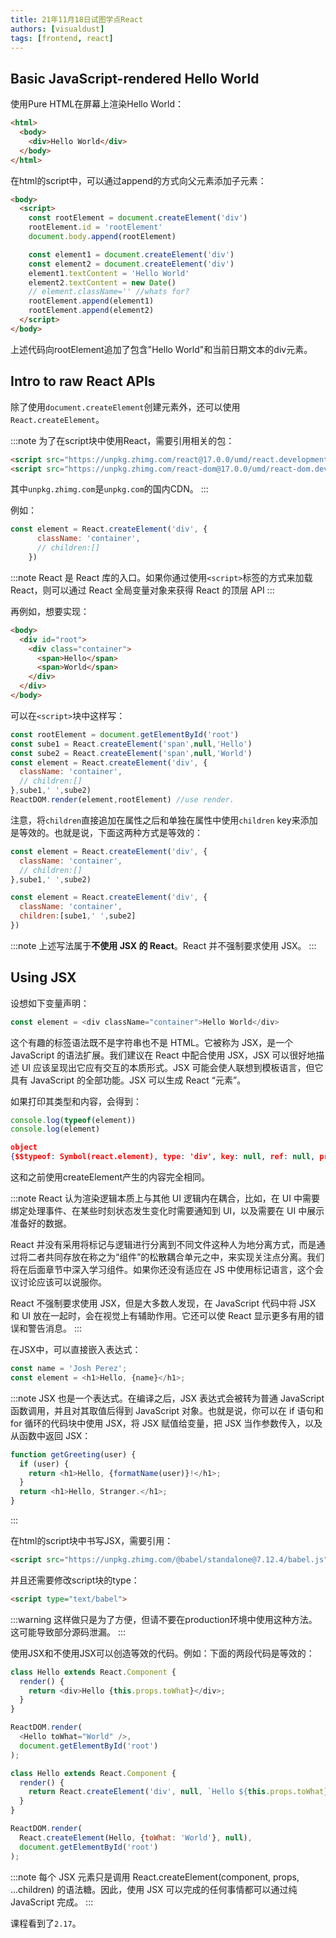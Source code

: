 ```yaml
---
title: 21年11月18日试图学点React
authors: [visualdust]
tags: [frontend, react]
---
```



## Basic JavaScript-rendered Hello World

使用Pure HTML在屏幕上渲染Hello World：

```html
<html>
  <body>
    <div>Hello World</div>
  </body>
</html>
```

在html的script中，可以通过append的方式向父元素添加子元素：

```html
<body>
  <script>
    const rootElement = document.createElement('div')
    rootElement.id = 'rootElement'
    document.body.append(rootElement)

    const element1 = document.createElement('div')
    const element2 = document.createElement('div')
    element1.textContent = 'Hello World'
    element2.textContent = new Date()
    // element.className='' //whats for?
    rootElement.append(element1)
    rootElement.append(element2)
  </script>
</body>
```

上述代码向rootElement追加了包含"Hello World"和当前日期文本的div元素。

## Intro to raw React APIs

除了使用`document.createElement`创建元素外，还可以使用`React.createElement`。

:::note
为了在script块中使用React，需要引用相关的包：
```html
<script src="https://unpkg.zhimg.com/react@17.0.0/umd/react.development.js"></script>
<script src="https://unpkg.zhimg.com/react-dom@17.0.0/umd/react-dom.development.js"></script>
```
其中`unpkg.zhimg.com`是`unpkg.com`的国内CDN。
:::

例如：

```js
const element = React.createElement('div', {
      className: 'container',
      // children:[]
    })
```

:::note
React 是 React 库的入口。如果你通过使用`<script>`标签的方式来加载 React，则可以通过 React 全局变量对象来获得 React 的顶层 API
:::

再例如，想要实现：

```html
<body>
  <div id="root">
    <div class="container">
      <span>Hello</span>
      <span>World</span>
    </div>
  </div>
</body>
```

可以在`<script>`块中这样写：

```js
const rootElement = document.getElementById('root')
const sube1 = React.createElement('span',null,'Hello')
const sube2 = React.createElement('span',null,'World')
const element = React.createElement('div', {
  className: 'container',
  // children:[]
},sube1,' ',sube2)
ReactDOM.render(element,rootElement) //use render.
```

注意，将`children`直接追加在属性之后和单独在属性中使用`children` key来添加是等效的。也就是说，下面这两种方式是等效的：

<Tabs groupId="form1">
  <TabItem value="方式 1" default>

  ```js
  const element = React.createElement('div', {
    className: 'container',
    // children:[]
  },sube1,' ',sube2)
  ```

  </TabItem>
  <TabItem value="方式 2">

  ```js
  const element = React.createElement('div', {
    className: 'container',
    children:[sube1,' ',sube2]
  })

  ```

  </TabItem>
</Tabs>

:::note
上述写法属于**不使用 JSX 的 React**。React 并不强制要求使用 JSX。
:::

## Using JSX

设想如下变量声明：

```js
const element = <div className="container">Hello World</div>
```
这个有趣的标签语法既不是字符串也不是 HTML。它被称为 JSX，是一个 JavaScript 的语法扩展。我们建议在 React 中配合使用 JSX，JSX 可以很好地描述 UI 应该呈现出它应有交互的本质形式。JSX 可能会使人联想到模板语言，但它具有 JavaScript 的全部功能。JSX 可以生成 React “元素”。

如果打印其类型和内容，会得到：

<Tabs groupId="form3">
  <TabItem value="代码" default>

  ```js
  console.log(typeof(element))
  console.log(element)
  ```

  </TabItem>
  <TabItem value="输出">

  ```json
  object
  {$$typeof: Symbol(react.element), type: 'div', key: null, ref: null, props: {…}, …}
  ```

  </TabItem>
</Tabs>

这和之前使用createElement产生的内容完全相同。

:::note
React 认为渲染逻辑本质上与其他 UI 逻辑内在耦合，比如，在 UI 中需要绑定处理事件、在某些时刻状态发生变化时需要通知到 UI，以及需要在 UI 中展示准备好的数据。

React 并没有采用将标记与逻辑进行分离到不同文件这种人为地分离方式，而是通过将二者共同存放在称之为“组件”的松散耦合单元之中，来实现关注点分离。我们将在后面章节中深入学习组件。如果你还没有适应在 JS 中使用标记语言，这个会议讨论应该可以说服你。

React 不强制要求使用 JSX，但是大多数人发现，在 JavaScript 代码中将 JSX 和 UI 放在一起时，会在视觉上有辅助作用。它还可以使 React 显示更多有用的错误和警告消息。
:::

在JSX中，可以直接嵌入表达式：

```js
const name = 'Josh Perez';
const element = <h1>Hello, {name}</h1>;
```

:::note
JSX 也是一个表达式。在编译之后，JSX 表达式会被转为普通 JavaScript 函数调用，并且对其取值后得到 JavaScript 对象。也就是说，你可以在 if 语句和 for 循环的代码块中使用 JSX，将 JSX 赋值给变量，把 JSX 当作参数传入，以及从函数中返回 JSX：

```js
function getGreeting(user) {
  if (user) {
    return <h1>Hello, {formatName(user)}!</h1>;
  }
  return <h1>Hello, Stranger.</h1>;
}
```

:::

在html的script块中书写JSX，需要引用：

```html
<script src="https://unpkg.zhimg.com/@babel/standalone@7.12.4/babel.js"></script>
```

并且还需要修改script块的type：

```html
<script type="text/babel">
```

:::warning
这样做只是为了方便，但请不要在production环境中使用这种方法。这可能导致部分源码泄漏。
:::

使用JSX和不使用JSX可以创造等效的代码。例如：下面的两段代码是等效的：

<Tabs groupId="form2">
  <TabItem value="使用JSX" default>

  ```js
  class Hello extends React.Component {
    render() {
      return <div>Hello {this.props.toWhat}</div>;
    }
  }

  ReactDOM.render(
    <Hello toWhat="World" />,
    document.getElementById('root')
  );
  ```

  </TabItem>
  <TabItem value="不使用JSX">

  ```js
  class Hello extends React.Component {
    render() {
      return React.createElement('div', null, `Hello ${this.props.toWhat}`);
    }
  }

  ReactDOM.render(
    React.createElement(Hello, {toWhat: 'World'}, null),
    document.getElementById('root')
  );
  ```

  </TabItem>
</Tabs>

:::note
每个 JSX 元素只是调用 React.createElement(component, props, ...children) 的语法糖。因此，使用 JSX 可以完成的任何事情都可以通过纯 JavaScript 完成。
:::

课程看到了`2.17`。